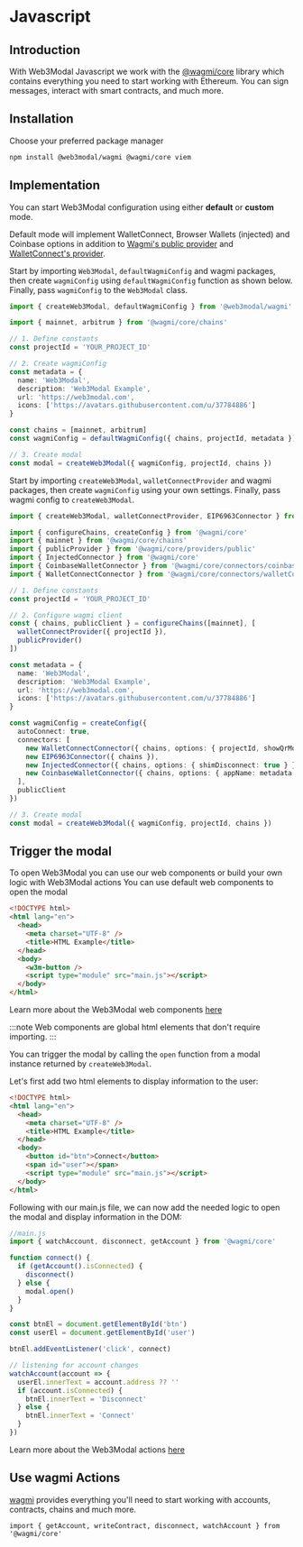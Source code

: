 
# Javascript

## Introduction

With Web3Modal Javascript we work with the [@wagmi/core](https://wagmi.sh/core/getting-started) library which contains everything you need to start working with Ethereum. You can sign messages, interact with smart contracts, and much more.

<CloudBanner />

## Installation

Choose your preferred package manager
```bash npm2yarn
npm install @web3modal/wagmi @wagmi/core viem
```

<!-- Yo can install Web3Modal SDK by using a package manager like *npm* or with CDN imports.

<Tabs>
<TabItem value="npm" label="NPM">

Choose your preferred package manager
```bash npm2yarn
npm install @web3modal/wagmi @wagmi/core viem
```

</TabItem>
<TabItem value="cdn" label="CDN">

In order to use CDN replace the imports from the implementation example with the following ones
```ts
import { createWeb3Modal, defaultWagmiConfig } from 'https://esm.sh/@web3modal/wagmi?bundle'
import { mainnet, arbitrum } from 'https://esm.sh/@wagmi/core/chains?bundle'
```

</TabItem>
</Tabs>
-->

## Implementation

You can start Web3Modal configuration using either **default** or **custom** mode.

Default mode will implement WalletConnect, Browser Wallets (injected) and Coinbase options in addition to [Wagmi's public provider](https://wagmi.sh/react/providers/public) and [WalletConnect's provider](../../cloud/blockchain-api.md).

<Tabs>
<TabItem value="default" label="Default">

Start by importing `Web3Modal`, `defaultWagmiConfig` and wagmi packages, then create `wagmiConfig` using `defaultWagmiConfig` function as shown below.
Finally, pass `wagmiConfig` to the `Web3Modal` class.

```ts
import { createWeb3Modal, defaultWagmiConfig } from '@web3modal/wagmi'

import { mainnet, arbitrum } from '@wagmi/core/chains'

// 1. Define constants
const projectId = 'YOUR_PROJECT_ID'

// 2. Create wagmiConfig
const metadata = {
  name: 'Web3Modal',
  description: 'Web3Modal Example',
  url: 'https://web3modal.com',
  icons: ['https://avatars.githubusercontent.com/u/37784886']
}

const chains = [mainnet, arbitrum]
const wagmiConfig = defaultWagmiConfig({ chains, projectId, metadata })

// 3. Create modal
const modal = createWeb3Modal({ wagmiConfig, projectId, chains })
```

</TabItem>
<TabItem value="custom" label="Custom">

Start by importing `createWeb3Modal`, `walletConnectProvider` and wagmi packages, then create `wagmiConfig` using your own settings.
Finally, pass wagmi config to `createWeb3Modal`.

```ts
import { createWeb3Modal, walletConnectProvider, EIP6963Connector } from '@web3modal/wagmi'

import { configureChains, createConfig } from '@wagmi/core'
import { mainnet } from '@wagmi/core/chains'
import { publicProvider } from '@wagmi/core/providers/public'
import { InjectedConnector } from '@wagmi/core'
import { CoinbaseWalletConnector } from '@wagmi/core/connectors/coinbaseWallet'
import { WalletConnectConnector } from '@wagmi/core/connectors/walletConnect'

// 1. Define constants
const projectId = 'YOUR_PROJECT_ID'

// 2. Configure wagmi client
const { chains, publicClient } = configureChains([mainnet], [
  walletConnectProvider({ projectId }),
  publicProvider()
])

const metadata = {
  name: 'Web3Modal',
  description: 'Web3Modal Example',
  url: 'https://web3modal.com',
  icons: ['https://avatars.githubusercontent.com/u/37784886']
}

const wagmiConfig = createConfig({
  autoConnect: true,
  connectors: [
    new WalletConnectConnector({ chains, options: { projectId, showQrModal: false, metadata } }),
    new EIP6963Connector({ chains }),
    new InjectedConnector({ chains, options: { shimDisconnect: true } }),
    new CoinbaseWalletConnector({ chains, options: { appName: metadata.name } })
  ],
  publicClient
})

// 3. Create modal
const modal = createWeb3Modal({ wagmiConfig, projectId, chains })
```

</TabItem>
</Tabs>

## Trigger the modal

To open Web3Modal you can use our web components or build your own logic with Web3Modal actions
<Tabs>
<TabItem value="components" label="Components">
You can use default web components to open the modal

```html
<!DOCTYPE html>
<html lang="en">
  <head>
    <meta charset="UTF-8" />
    <title>HTML Example</title>
  </head>
  <body>
    <w3m-button />
    <script type="module" src="main.js"></script>
  </body>
</html>
```
Learn more about the Web3Modal web components [here](./components.mdx)

:::note
Web components are global html elements that don't require importing.
:::
</TabItem>
<TabItem value="actions" label="Actions">

You can trigger the modal by calling the `open` function from a modal instance returned by `createWeb3Modal`.

Let's first add two html elements to display information to the user:

```html
<!DOCTYPE html>
<html lang="en">
  <head>
    <meta charset="UTF-8" />
    <title>HTML Example</title>
  </head>
  <body>
    <button id="btn">Connect</button>
    <span id="user"></span>
    <script type="module" src="main.js"></script>
  </body>
</html>
```

Following with our main.js file, we can now add the needed logic to open the modal and display information in the DOM:

```ts
//main.js
import { watchAccount, disconnect, getAccount } from '@wagmi/core'

function connect() {
  if (getAccount().isConnected) {
    disconnect()
  } else {
    modal.open()
  }
}

const btnEl = document.getElementById('btn')
const userEl = document.getElementById('user')

btnEl.addEventListener('click', connect)

// listening for account changes
watchAccount(account => {
  userEl.innerText = account.address ?? ''
  if (account.isConnected) {
    btnEl.innerText = 'Disconnect'
  } else {
    btnEl.innerText = 'Connect'
  }
})
```

Learn more about the Web3Modal actions [here](./actions.mdx)
</TabItem>
</Tabs>

## Use wagmi Actions

[wagmi](https://wagmi.sh) provides everything you'll need to start working with accounts, contracts, chains and much more.

```tsx
import { getAccount, writeContract, disconnect, watchAccount } from '@wagmi/core'
```
